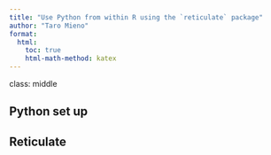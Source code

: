 ```yaml
---
title: "Use Python from within R using the `reticulate` package"
author: "Taro Mieno"
format:
  html:
    toc: true
    html-math-method: katex
---
```

class: middle


## Python set up


## Reticulate

